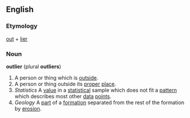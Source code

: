==English==

===Etymology===
[[out]] + [[lier]]

===Noun===
'''outlier''' (plural '''outliers''') 

#A person or thing which is [[outside]].
#A person or thing outside its [[proper]] [[place]].
#''Statistics'' A [[value]] in a [[statistical]] sample which does not fit a [[pattern]] which describes most other [[data]] [[point]]s.
#''Geology'' A [[part]] of a [[formation]] separated from the rest of the formation by [[erosion]].